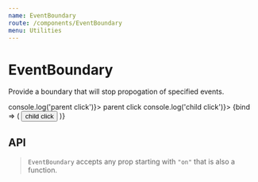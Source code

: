 ```yaml
---
name: EventBoundary
route: /components/EventBoundary
menu: Utilities
---
```



# EventBoundary

Provide a boundary that will stop propogation of specified events.

<Playground>
  <div onClick={() => console.log('parent click')}>
    <Border>
      parent click
      <EventBoundary onClick={() => console.log('child click')}>
        {bind => (
          <button {...bind} data-test="childButton">
            child click
          </button>
        )}
      </EventBoundary>
    </Border>
  </div>
</Playground>

## API

> `EventBoundary` accepts any prop starting with `"on"` that is also a function.

<PropsTable of={EventBoundary} />
